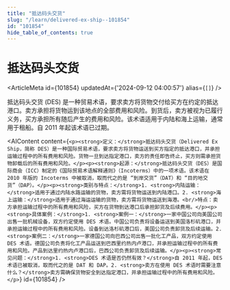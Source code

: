 ```yaml
---
title: "抵达码头交货"
slug: "/learn/delivered-ex-ship--101854"
id: "101854"
hide_table_of_contents: true
---
```



# 抵达码头交货

<ArticleMeta id={101854} updatedAt={'2024-09-12 04:00:57'} alias={`[]`} />
<div className='border-solid border-b border-t-0 my-4 border-[var(--ifm-color-gray-300)]' />

抵达码头交货 (DES) 是一种贸易术语，要求卖方将货物交付给买方在约定的抵达港口。卖方承担将货物运到该地点的全部费用和风险。到货后，卖方被视为已履行义务，买方承担所有随后产生的费用和风险。该术语适用于内陆和海上运输，通常用于租船。自 2011 年起该术语已过期。

<AIContent content={`<p><strong>定义：</strong>抵达码头交货（Delivered Ex Ship，简称 DES）是一种国际贸易术语，要求卖方将货物运送到买方指定的抵达港口，并承担运输过程中的所有费用和风险。货物一旦到达指定港口，卖方的责任即告终止，买方则需承担货物卸载后的所有费用和风险。</p><p><strong>起源：</strong>抵达码头交货（DES）是国际商会（ICC）制定的《国际贸易术语解释通则》（Incoterms）中的一项术语。该术语在 2010 年版的 Incoterms 中被取消，取而代之的是 “到岸交货”（DAT）和 “目的地交货”（DAP）。</p><p><strong>类别与特点：</strong>1. <strong>内陆运输：</strong>适用于通过内陆水路运输的货物，卖方需将货物运送到内陆港口。2. <strong>海上运输：</strong>适用于通过海运运输的货物，卖方需将货物运送到海港。<br/>特点：卖方承担运输过程中的所有费用和风险，买方在货物到达港口后承担卸货及后续费用。</p><p><strong>具体案例：</strong>1. <strong>案例一：</strong>一家中国公司向美国公司出售一批机械设备，双方约定使用 DES 术语。中国公司负责将设备运送到美国洛杉矶港口，并承担运输过程中的所有费用和风险。设备到达洛杉矶港口后，美国公司负责卸货及后续运输。2. <strong>案例二：</strong>一家德国公司向巴西公司出售一批化工产品，双方约定使用 DES 术语。德国公司负责将化工产品运送到巴西里约热内卢港口，并承担运输过程中的所有费用和风险。产品到达里约热内卢港口后，巴西公司负责卸货及后续运输。</p><p><strong>常见问题：</strong>1. <strong>DES 术语是否仍然有效？</strong>自 2011 年起，DES 术语已被取消，取而代之的是 DAT 和 DAP。2. <strong>卖方在使用 DES 术语时需要注意什么？</strong>卖方需确保货物安全到达指定港口，并承担运输过程中的所有费用和风险。</p>`} id={101854} />
